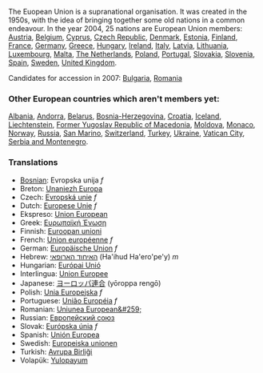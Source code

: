 The Euopean Union is a supranational organisation.  It was created in the 1950s, with the idea of bringing together some old nations in a common endeavour.
In the year 2004, 25 nations are European Union members:
[[Austria]], [[Belgium]], [[Cyprus]], [[Czech Republic]], [[Denmark]], [[Estonia]], [[Finland]], [[France]], [[Germany]], [[Greece]], [[Hungary]], [[Ireland]], [[Italy]], [[Latvia]], [[Lithuania]], [[Luxembourg]], [[Malta]], [[The Netherlands]], [[Poland]], [[Portugal]], [[Slovakia]], [[Slovenia]], [[Spain]], [[Sweden]], [[United Kingdom]].

Candidates for accession in 2007:
[[Bulgaria]], [[Romania]] 
  
=== Other European countries which aren't members yet: ===

[[Albania]], [[Andorra]], [[Belarus]], [[Bosnia-Herzegovina]],
[[Croatia]], [[Iceland]], [[Liechtenstein]],
[[Former Yugoslav Republic of Macedonia]], [[Moldova]],
[[Monaco]], [[Norway]], [[Russia]], [[San Marino]],
[[Switzerland]], [[Turkey]], [[Ukraine]],
[[Vatican City]], [[Serbia and Montenegro]].

=== Translations ===
*[[Bosnian]]: Evropska unija ''f''
*Breton: [[Unaniezh Europa]]
*Czech: [[Εvropská unie]] ''f''
*Dutch: [[Europese Unie]] ''f''
*Ekspreso: [[Union European]]
*Greek: [[Ευρωπαϊκή Ένωση]]
*Finnish: [[Euroopan unioni]]
*French: [[Union européenne]] ''f''
*German: [[Europäische Union]] ''f''
*Hebrew: [[האיחוד הארופאי]] (Ha'ihud Ha'ero'pe'y) ''m''
*Hungarian: [[Európai Unió]]
*Interlingua: [[Union Europee]]
*Japanese: [[ヨーロッパ連合]] (yōroppa rengō)
*Polish: [[Unia Europejska]] ''f''
*Portuguese: [[União Européia]] ''f''
*Romanian: [[Uniunea European&#259;]]
*Russian: [[Европейский союз]]
*Slovak: [[Európska únia]] ''f''
*Spanish: [[Unión Europea]]
*Swedish: [[Europeiska unionen]]
*Turkish: [[Avrupa Birliği]]
*Volapük: [[Yulopayum]]
